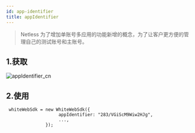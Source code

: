 ```yaml
---
id: app-identifier
title: appIdentifier
---
```


> Netless 为了增加单账号多应用的功能新增的概念，为了让客户更方便的管理自己的测试账号和主账号。

## 1.获取

![appIdentifier_cn](/img/appIdentifier_cn.jpg)

## 2.使用

```tsx
 whiteWebSdk = new WhiteWebSdk({
                    appIdentifier: "283/VGiScM9Wiw2HJg",
                    ...,
               });

```
